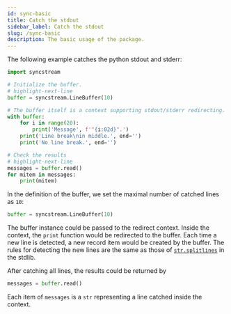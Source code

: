 ```yaml
---
id: sync-basic
title: Catch the stdout
sidebar_label: Catch the stdout
slug: /sync-basic
description: The basic usage of the package.
---
```



The following example catches the python stdout and stderr:

```python showLineNumbers title="basic.py"
import syncstream

# Initialize the buffer.
# highlight-next-line
buffer = syncstream.LineBuffer(10)

# The buffer itself is a context supporting stdout/stderr redirecting.
with buffer:
    for i in range(20):
        print('Message', f'"{i:02d}".')
    print('Line break\nin middle.', end='')
    print('No line break.', end='')

# Check the results
# highlight-next-line
messages = buffer.read()
for mitem in messages:
    print(mitem)
```

In the definition of the buffer, we set the maximal number of catched lines as `10`:

```python
buffer = syncstream.LineBuffer(10)
```

The buffer instance could be passed to the redirect context. Inside the context, the `print` function would be redirected to the buffer. Each time a new line is detected, a new record item would be created by the buffer. The rules for detecting the new lines are the same as those of [`str.splitlines`<IconExternalLink/>][link-splitlines] in the stdlib.

After catching all lines, the results could be returned by

```python
messages = buffer.read()
```

Each item of `messages` is a `str` representing a line catched inside the context.

[link-splitlines]: https://docs.python.org/3/library/stdtypes.html#str.splitlines
